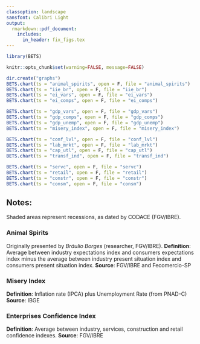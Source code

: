 ```yaml
---
classoption: landscape
sansfont: Calibri Light
output:
  rmarkdown::pdf_document:
    includes:  
      in_header: fix_figs.tex
---
```


\fontfamily{lmss}\selectfont

```r
library(BETS)
```

```r
knitr::opts_chunk$set(warning=FALSE, message=FALSE)
```

\fancypagestyle{plain}{
  \fancyhf{}%
  \setlength{\headheight}{40pt} 
  \fancyhead[L]{
    \includegraphics[width=\linewidth,height=35pt]{logo_business} }
  \fancyfoot[L]{
     {\fontfamily{lmss}\selectfont
     {\small Charts generated by the \textbf{BETS R Package} on `r Sys.Date()` $\diamond$ \textbf{\url{https://github.com/pedrocostaferreira/BETS}}}}
  }
  \fancyfoot[R]{
    \thepage\  / \pageref{LastPage} }
}
\pagestyle{plain}


```r
dir.create("graphs")
BETS.chart(ts = "animal_spirits", open = F, file = "animal_spirits")
BETS.chart(ts = "iie_br", open = F, file = "iie_br")
BETS.chart(ts = "ei_vars", open = F, file = "ei_vars")
BETS.chart(ts = "ei_comps", open = F, file = "ei_comps")
```


\begin{figure}[h]
\begin{subfigure}{.5\textwidth}
  \centering
  \includegraphics[width=11.5cm,keepaspectratio]{graphs/animal_spirits}
  \label{ipca}
\end{subfigure}
~
\begin{subfigure}{.5\textwidth}
  \centering
  \includegraphics[width=11.5cm,keepaspectratio]{graphs/ei_vars}
  \label{cut}
\end{subfigure}
~
\begin{subfigure}{.5\textwidth}
  \centering
  \includegraphics[width=11.5cm,keepaspectratio]{graphs/iie_br}
  \label{cut}
\end{subfigure}
~
\begin{subfigure}{.5\textwidth}
  \centering
  \includegraphics[width=11.5cm,keepaspectratio]{graphs/ei_comps}
  \label{cut}
\end{subfigure}
\end{figure}


```r
BETS.chart(ts = "gdp_vars", open = F, file = "gdp_vars")
BETS.chart(ts = "gdp_comps", open = F, file = "gdp_comps")
BETS.chart(ts = "gdp_unemp", open = F, file = "gdp_unemp")
BETS.chart(ts = "misery_index", open = F, file = "misery_index")
```


\begin{figure}[h]
\begin{subfigure}{.5\textwidth}
  \centering
  \includegraphics[width=11.5cm,keepaspectratio]{graphs/gdp_vars}
  \label{ipca}
\end{subfigure}
~
\begin{subfigure}{.5\textwidth}
  \centering
  \includegraphics[width=11.5cm,keepaspectratio]{graphs/gdp_comps}
  \label{cut}
\end{subfigure}
~
\begin{subfigure}{.5\textwidth}
  \centering
  \includegraphics[width=11.5cm,keepaspectratio]{graphs/gdp_unemp}
  \label{cut}
\end{subfigure}
~
\begin{subfigure}{.5\textwidth}
  \centering
  \includegraphics[width=11.5cm,keepaspectratio]{graphs/misery_index}
  \label{cut}
\end{subfigure}
\end{figure}

```r
BETS.chart(ts = "conf_lvl", open = F, file = "conf_lvl")
BETS.chart(ts = "lab_mrkt", open = F, file = "lab_mrkt")
BETS.chart(ts = "cap_utl", open = F, file = "cap_utl")
BETS.chart(ts = "transf_ind", open = F, file = "transf_ind")
```


\begin{figure}[h]
\begin{subfigure}{.5\textwidth}
  \centering
  \includegraphics[width=11.5cm,keepaspectratio]{graphs/conf_lvl}
  \label{ipca}
\end{subfigure}
~
\begin{subfigure}{.5\textwidth}
  \centering
  \includegraphics[width=11.5cm,keepaspectratio]{graphs/lab_mrkt}
  \label{cut}
\end{subfigure}
~
\begin{subfigure}{.5\textwidth}
  \centering
  \includegraphics[width=11.5cm,keepaspectratio]{graphs/cap_utl}
  \label{cut}
\end{subfigure}
~
\begin{subfigure}{.5\textwidth}
  \centering
  \includegraphics[width=11.5cm,keepaspectratio]{graphs/transf_ind}
  \label{cut}
\end{subfigure}
\end{figure}


```r
BETS.chart(ts = "servc", open = F, file = "servc")
BETS.chart(ts = "retail", open = F, file = "retail")
BETS.chart(ts = "constr", open = F, file = "constr")
BETS.chart(ts = "consm", open = F, file = "consm")
```


\begin{figure}[h]
\begin{subfigure}{.5\textwidth}
  \centering
  \includegraphics[width=11.5cm,keepaspectratio]{graphs/servc}
  \label{ipca}
\end{subfigure}
~
\begin{subfigure}{.5\textwidth}
  \centering
  \includegraphics[width=11.5cm,keepaspectratio]{graphs/retail}
  \label{cut}
\end{subfigure}
~
\begin{subfigure}{.5\textwidth}
  \centering
  \includegraphics[width=11.5cm,keepaspectratio]{graphs/constr}
  \label{cut}
\end{subfigure}
~
\begin{subfigure}{.5\textwidth}
  \centering
  \includegraphics[width=11.5cm,keepaspectratio]{graphs/consm}
  \label{cut}
\end{subfigure}
\end{figure}


## Notes:

Shaded areas represent recessions, as dated by CODACE (FGV/IBRE).

### Animal Spirits

Originally presented by *Bráulio Borges* (researcher, FGV/IBRE).
**Definition**: Average between industry expectations index and consumers expectations index minus the average between industry present situation index and consumers present situation index.
**Source**: FGV/IBRE and Fecomercio-SP

### Misery Index

**Definition**: Inflation rate (IPCA) plus Unemployment Rate (from PNAD-C)
**Source**: IBGE

### Enterprises Confidence Index

**Definition**: Average between industry, services, construction and retail confidence indexes.
**Source**: FGV/IBRE


